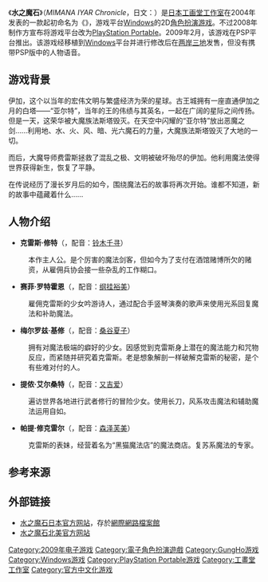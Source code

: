 {{noteta
|G1=Games
|1=zh-cn:水之魔石; zh-tw:魔導戰記; zh-hk:水之魔石;
}}
{{Infobox VG
| title          = 水之魔石
| image = File:MIMANA IYAR Chronicle CN Cover.jpg
| caption        = 
| english =  MIMANA IYAR Chronicle
| language       = 
| developer      = [[工画堂工作室|工画堂工作室]]<br>[[Premium_Agency|Premium Agency]]
| publisher      = {{vgrelease|JP|[[GungHo_Works|GungHo Works]]|CN|[[北京娱乐通|北京娱乐通]]|TW|[[英特卫|英特卫]]|HK|[[光谱资讯|光谱资-{}-讯]]|NA|[[Aksys_Games|Aksys Games]]}}
| series         = 
| engine         = 
| released       = {{vgrelease|JP|2009年2月26日（[[PSP|PSP]]）<ref>{{Cite web |url=http://news.dengeki.com/elem/000/000/132/132276/ |title=壮大な冒険の旅が2月26日に幕を開ける！ PSP『ミマナ イアルクロニクル』 |accessdate=2010-08-21 |archive-date=2011-08-12 |archive-url=https://web.archive.org/web/20110812025919/http://news.dengeki.com/elem/000/000/132/132276/ |dead-url=no }}</ref>|HK|2009年8月21日（[[个人电脑|PC]]）<ref>MIMANA-水之魔石香港上市日期延後至8/21，[http://www.ttime.com.tw/ T-TIME 光譜資-{}-訊] {{Wayback|url=http://www.ttime.com.tw/ |date=20100812005908 }}</ref>|TW|2009年8月22日（PC）<ref>[http://www.ux98.com/html/news/pcgame/2009/0822/7443.html 《伊加传说水之魔石（MIMANA IYAR Chronicle）》繁体中文版上市] {{webarchive|url=https://web.archive.org/web/20130916112736/http://www.ux98.com/html/news/pcgame/2009/0822/7443.html |date=2013-09-16 }}</ref>|NA|2010年3月30日（PSP）<ref>{{Cite web |url=http://www.aksysgames.com/2010/03/30/mimana-iyar-chronicle-traveling-to-stores-today/ |title=Mimana Iyar Chronicle Traveling to Stores Today! |access-date=2010-08-21 |archive-url=https://web.archive.org/web/20100403225408/http://www.aksysgames.com/2010/03/30/mimana-iyar-chronicle-traveling-to-stores-today/ |archive-date=2010-04-03 |dead-url=yes }}</ref>|CN|2010年7月2日（PC）<ref>{{cite web|archiveurl=https://web.archive.org/web/20100725070743/http://www.gamebridge.com.cn/Home/News/Show.aspx?ID=2871 |url=http://www.gamebridge.com.cn/Home/News/Show.aspx?ID=2871 |title=工画堂RPG代表作《水之魔石》简体中文版发布 |publisher=[[娛樂通|娛樂通]] |archivedate=2010年7月25日 |accessdate=2010年7月25日 |language=zh |deadurl=yes }}</ref>}}
| genre          = [[電子角色扮演遊戲|角色扮演游戏]]（RPG）
| modes          = 单人
| platforms      = [[个人电脑|PC]]、[[PSP|PSP]]
| onlinegame     = 
}}
《'''水之魔石'''》（''MIMANA IYAR Chronicle''，日文：{{lang|ja|ミマナ イアルクロニクル}}）是[[日本|日本]][[工画堂工作室|工画堂工作室]]在2004年发表的一款起初命名为《{{lang|ja|イアルサーガ〜ミマナの導き〜}}》，游戏平台[[Windows|Windows]]的2D[[電子角色扮演遊戲|角色扮演游戏]]。不过2008年制作方宣布将游戏平台改为[[PlayStation_Portable|PlayStation Portable]]。2009年2月，该游戏在PSP平台推出。该游戏经移植到[[Windows|Windows]]平台并进行修改后在[[两岸三地|两岸三地]]发售，但没有携带PSP版中的人物语音。

==游戏背景==
伊加，这个以当年的宏伟文明与繁盛经济为荣的星球。古王城拥有一座直通伊加之月的白塔——“亚尔特”，当年的王的伟绩与其英名，一起在广阔的星际之间传扬。但是一天，这荣华被大魔族法斯塔毁灭。在天空中闪耀的“亚尔特”放出恶魔之剑……利用地、水、火、风、暗、光六魔石的力量，大魔族法斯塔毁灭了大地的一切。

而后，大魔导师费雷斯拯救了混乱之极、文明被破坏殆尽的伊加。他利用魔法使得世界获得新生，恢复了平静。

在传说经历了漫长岁月后的如今，围绕魔法石的故事将再次开始。谁都不知道，新的故事中蕴藏着什么……

==人物介绍==
*'''克雷斯·修特'''（{{lang|ja|クレイス・シュゼット}}，配音：[[铃木千寻|铃木千寻]]）
:本作主人公。是个厉害的魔法剑客，但如今为了支付在酒馆赌博所欠的赌资，从雇佣兵协会接一些杂乱的工作糊口。

*'''赛菲·罗特霍恩'''（{{lang|ja|セフィ・ロートホルン}}，配音：[[纲挂裕美|纲挂裕美]]）
:雇佣克雷斯的少女吟游诗人，通过配合手竖琴演奏的歌声来使用光系回复魔法和补助魔法。

*'''梅尔罗兹·基修'''（{{lang|ja|メルローズ・キルシュ}}，配音：[[桑谷夏子|桑谷夏子]]）
:拥有对魔法极端的癖好的少女。因感觉到克雷斯身上潜在的魔法能力和咒物反应，而紧随并研究着克雷斯。老是想象解剖一样破解克雷斯的秘密，是个有些难对付的人。

*'''提侬·艾尔桑特'''（{{lang|ja|ティノン・エルサント}}，配音：[[又吉爱|又吉爱]]）
:遍访世界各地进行武者修行的冒险少女。使用长刀，风系攻击魔法和辅助魔法运用自如。

*'''帕提·修克雷尔'''（{{lang|ja|パルティ・シュクレール}}，配音：[[森泽芙美|森泽芙美]]）
:克雷斯的表妹，经营着名为“黑猫魔法店”的魔法商店。复苏系魔法的专家。

==参考来源==
{{reflist}}

==外部链接==
*[https://web.archive.org/web/20090224115145/http://www.gunghoworks.jp/game/mimana/ 水之魔石日本官方网站]，存於[[網際網路檔案館|網際網路檔案館]]{{ja icon}}
*[https://web.archive.org/web/20100528154638/http://www.aksysgames.com/mimana/ 水之魔石北美官方网站]{{en icon}}

{{工畫堂}}
[[Category:2009年电子游戏|Category:2009年电子游戏]]
[[Category:電子角色扮演遊戲|Category:電子角色扮演遊戲]]
[[Category:GungHo游戏|Category:GungHo游戏]]
[[Category:Windows游戏|Category:Windows游戏]]
[[Category:PlayStation_Portable游戏|Category:PlayStation Portable游戏]]
[[Category:工畫堂工作室|Category:工畫堂工作室]]
[[Category:官方中文化游戏|Category:官方中文化游戏]]
